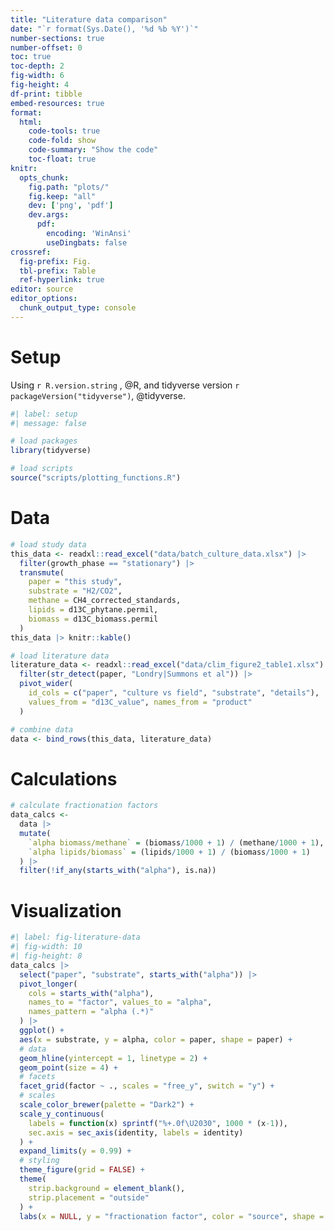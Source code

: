```yaml
---
title: "Literature data comparison"
date: "`r format(Sys.Date(), '%d %b %Y')`"
number-sections: true
number-offset: 0
toc: true
toc-depth: 2
fig-width: 6
fig-height: 4
df-print: tibble
embed-resources: true
format: 
  html: 
    code-tools: true
    code-fold: show
    code-summary: "Show the code"
    toc-float: true
knitr: 
  opts_chunk: 
    fig.path: "plots/"
    fig.keep: "all"
    dev: ['png', 'pdf']
    dev.args: 
      pdf: 
        encoding: 'WinAnsi'
        useDingbats: false
crossref:
  fig-prefix: Fig.
  tbl-prefix: Table
  ref-hyperlink: true
editor: source
editor_options: 
  chunk_output_type: console
---
```


# Setup

Using `r R.version.string` , @R, and tidyverse version `r packageVersion("tidyverse")`, @tidyverse.

```r
#| label: setup
#| message: false

# load packages
library(tidyverse)

# load scripts
source("scripts/plotting_functions.R")
```
# Data

```r
# load study data
this_data <- readxl::read_excel("data/batch_culture_data.xlsx") |>
  filter(growth_phase == "stationary") |>
  transmute(
    paper = "this study",
    substrate = "H2/CO2",
    methane = CH4_corrected_standards,
    lipids = d13C_phytane.permil,
    biomass = d13C_biomass.permil
  ) 
this_data |> knitr::kable()

# load literature data
literature_data <- readxl::read_excel("data/clim_figure2_table1.xlsx") |>
  filter(str_detect(paper, "Londry|Summons et al")) |>
  pivot_wider(
    id_cols = c("paper", "culture vs field", "substrate", "details"),
    values_from = "d13C_value", names_from = "product"
  )

# combine data
data <- bind_rows(this_data, literature_data)
```

# Calculations

```r
# calculate fractionation factors
data_calcs <- 
  data |>
  mutate(
    `alpha biomass/methane` = (biomass/1000 + 1) / (methane/1000 + 1),
    `alpha lipids/biomass` = (lipids/1000 + 1) / (biomass/1000 + 1)
  ) |>
  filter(!if_any(starts_with("alpha"), is.na))
```

# Visualization

```r
#| label: fig-literature-data
#| fig-width: 10
#| fig-height: 8
data_calcs |>
  select("paper", "substrate", starts_with("alpha")) |>
  pivot_longer(
    cols = starts_with("alpha"),
    names_to = "factor", values_to = "alpha",
    names_pattern = "alpha (.*)"
  ) |>
  ggplot() +
  aes(x = substrate, y = alpha, color = paper, shape = paper) +
  # data
  geom_hline(yintercept = 1, linetype = 2) + 
  geom_point(size = 4) +
  # facets
  facet_grid(factor ~ ., scales = "free_y", switch = "y") + 
  # scales
  scale_color_brewer(palette = "Dark2") + 
  scale_y_continuous(
    labels = function(x) sprintf("%+.0f\U2030", 1000 * (x-1)),
    sec.axis = sec_axis(identity, labels = identity)
  ) +
  expand_limits(y = 0.99) +
  # styling
  theme_figure(grid = FALSE) +
  theme(
    strip.background = element_blank(),
    strip.placement = "outside"
  ) +
  labs(x = NULL, y = "fractionation factor", color = "source", shape = "source")
```
